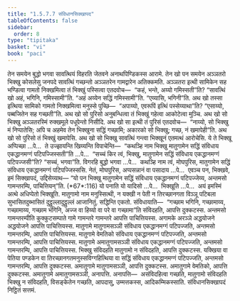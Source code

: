 ```yaml
---
title: "1.5.7.7 संविधानसिक्खापद"
tableOfContents: false
sidebar:
  order: 8
type: "tipitaka"
basket: "vi"
book: "paci"
---
```



<DynamicBreadcrumb />

<Division number="412" book="paci">

<Paragraph number="1235" book="paci">
तेन समयेन बुद्धो भगवा सावत्थियं विहरति जेतवने अनाथपिण्डिकस्स आरामे. तेन खो पन समयेन अञ्ञतरो भिक्खु कोसलेसु जनपदे सावत्थिं गच्छन्तो अञ्ञतरेन गामद्वारेन अतिक्कमति. अञ्ञतरा इत्थी सामिकेन सह भण्डित्वा गामतो निक्खमित्वा तं भिक्खुं पस्सित्वा एतदवोच—  “कहं, भन्ते, अय्यो गमिस्सती”ति? “सावत्थिं खो अहं, भगिनि, गमिस्सामी”ति. “अहं अय्येन सद्धिं गमिस्सामी”ति. “एय्यासि, भगिनी”ति. अथ खो तस्सा इत्थिया सामिको गामतो निक्खमित्वा मनुस्से पुच्छि—  “अपाय्यो, एवरूपिं इत्थिं पस्सेय्याथा”ति? “एसाय्यो, पब्बजितेन सह गच्छती”ति. अथ खो सो पुरिसो अनुबन्धित्वा तं भिक्खुं गहेत्वा आकोटेत्वा मुञ्चि. अथ खो सो भिक्खु अञ्ञतरस्मिं रुक्खमूले पधूपेन्तो निसीदि. अथ खो सा इत्थी तं पुरिसं एतदवोच—  “नाय्यो, सो भिक्खु मं निप्पातेसि; अपि च अहमेव तेन भिक्खुना सद्धिं गच्छामि; अकारको सो भिक्खु; गच्छ, नं खमापेही”ति. अथ खो सो पुरिसो तं भिक्खुं खमापेसि.
</Paragraph>

<Paragraph number="1236" book="paci">
अथ खो सो भिक्खु सावत्थिं गन्त्वा भिक्खूनं एतमत्थं आरोचेसि. ये ते भिक्खू अप्पिच्छा …पे…  ते उज्झायन्ति खिय्यन्ति विपाचेन्ति—  “कथञ्हि नाम भिक्खु मातुगामेन सद्धिं संविधाय एकद्धानमग्गं पटिपज्जिस्सती”ति …पे…  “सच्चं किर त्वं, भिक्खु, मातुगामेन सद्धिं संविधाय एकद्धानमग्गं पटिपज्जसी”ति? “सच्चं, भगवा”ति. विगरहि बुद्धो भगवा …पे…  कथञ्हि नाम त्वं, मोघपुरिस, मातुगामेन सद्धिं संविधाय एकद्धानमग्गं पटिपज्जिस्ससि. नेतं, मोघपुरिस, अप्पसन्नानं वा पसादाय …पे…  एवञ्च पन, भिक्खवे, इमं सिक्खापदं, उद्दिसेय्याथ—
</Paragraph>

</Division>
<Division number="413" book="paci">

<Paragraph number="1237" book="paci">
<Emphasis>“यो पन भिक्खु मातुगामेन सद्धिं संविधाय एकद्धानमग्गं पटिपज्जेय्य, अन्तमसो गामन्तरम्पि, पाचित्तियन्”</Emphasis>ति. (*67*:<Emphasis>116</Emphasis>)
</Paragraph>

</Division>
<Division number="414" book="paci">

<Paragraph number="1238" book="paci">
<Emphasis>यो पना</Emphasis>ति यो यादिसो …पे…  <Emphasis>भिक्खू</Emphasis>ति …पे…  अयं इमस्मिं अत्थे अधिप्पेतो भिक्खूति.
</Paragraph>

<Paragraph number="1239" book="paci">
<Emphasis>मातुगामो</Emphasis> नाम मनुस्सित्थी, न यक्खी न पेती न तिरच्छानगता विञ्ञू पटिबला सुभासितदुब्भासितं दुट्ठुल्लादुट्ठुल्लं आजानितुं.
</Paragraph>

<Paragraph number="1240" book="paci">
<Emphasis>सद्धिन्</Emphasis>ति एकतो.
</Paragraph>

<Paragraph number="1241" book="paci">
<Emphasis>संविधाया</Emphasis>ति—  “गच्छाम भगिनि, गच्छामाय्य, गच्छामाय्य, गच्छाम भगिनि, अज्ज वा हिय्यो वा परे वा गच्छामा”ति संविदहति, आपत्ति दुक्कटस्स.
</Paragraph>

<Paragraph number="1242" book="paci">
<Emphasis>अन्तमसो गामन्तरम्पी</Emphasis>ति कुक्कुटसम्पाते गामे गामन्तरे गामन्तरे आपत्ति पाचित्तियस्स. अगामके अरञ्ञे अद्धयोजने अद्धयोजने आपत्ति पाचित्तियस्स.
</Paragraph>

</Division>
<Division number="415" book="paci">

<Paragraph number="1243" book="paci">
मातुगामे मातुगामसञ्ञी संविधाय एकद्धानमग्गं पटिपज्जति, अन्तमसो गामन्तरम्पि, आपत्ति पाचित्तियस्स. मातुगामे वेमतिको संविधाय एकद्धानमग्गं पटिपज्जति, अन्तमसो गामन्तरम्पि, आपत्ति पाचित्तियस्स. मातुगामे अमातुगामसञ्ञी संविधाय एकद्धानमग्गं पटिपज्जति, अन्तमसो गामन्तरम्पि, आपत्ति पाचित्तियस्स.
</Paragraph>

<Paragraph number="1244" book="paci">
भिक्खु संविदहति मातुगामो न संविदहति, आपत्ति दुक्कटस्स. यक्खिया वा पेतिया पण्डकेन वा तिरच्छानगतमनुस्सविग्गहित्थिया वा सद्धिं संविधाय एकद्धानमग्गं पटिपज्जति, अन्तमसो गामन्तरम्पि, आपत्ति दुक्कटस्स. अमातुगामे मातुगामसञ्ञी, आपत्ति दुक्कटस्स. अमातुगामे वेमतिको, आपत्ति दुक्कटस्स. अमातुगामे अमातुगामसञ्ञी, अनापत्ति.
</Paragraph>

</Division>
<Division number="416" book="paci">

<Paragraph number="1245" book="paci">
अनापत्ति—  असंविदहित्वा गच्छति, मातुगामो संविदहति भिक्खु न संविदहति, विसङ्केतेन गच्छति, आपदासु, उम्मत्तकस्स, आदिकम्मिकस्साति.

</Paragraph>
</Division>

<Paragraph number="1246" type="center" book="paci">
संविधानसिक्खापदं निट्ठितं सत्तमं.
</Paragraph>